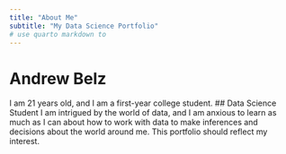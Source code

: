 ```yaml
---
title: "About Me"
subtitle: "My Data Science Portfolio"
# use quarto markdown to 
---
```


# Andrew Belz
I am 21 years old, and I am a first-year college student. 
## Data Science Student
I am intrigued by the world of data, and I am anxious to learn as much as I can about how to work with data to make inferences and decisions about the world around me. This portfolio should reflect my interest.




